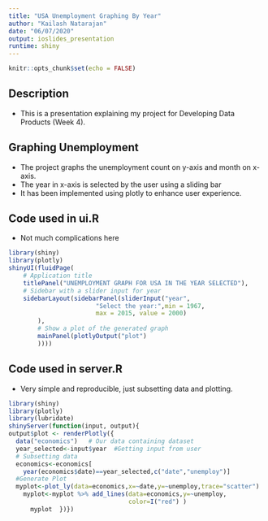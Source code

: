 ```yaml
---
title: "USA Unemployment Graphing By Year"
author: "Kailash Natarajan"
date: "06/07/2020"
output: ioslides_presentation
runtime: shiny
---
```


```r
knitr::opts_chunk$set(echo = FALSE)
```
## Description
- This is a presentation explaining my project for Developing Data Products (Week 4).

## Graphing Unemployment

- The project graphs the unemployment count on y-axis and month on x-axis. 
- The year in x-axis is selected by the user using a sliding bar
- It has been implemented using plotly to enhance user experience.

## Code used in ui.R
- Not much complications here
```r
library(shiny)
library(plotly)
shinyUI(fluidPage(
    # Application title
    titlePanel("UNEMPLOYMENT GRAPH FOR USA IN THE YEAR SELECTED"),
    # Sidebar with a slider input for year
    sidebarLayout(sidebarPanel(sliderInput("year",
                        "Select the year:",min = 1967,
                        max = 2015, value = 2000)
        ),
        # Show a plot of the generated graph
        mainPanel(plotlyOutput("plot")
        ))))
```

## Code used in server.R
- Very simple and reproducible, just subsetting data and plotting.
```r
library(shiny)
library(plotly)
library(lubridate)
shinyServer(function(input, output){
output$plot <- renderPlotly({
  data("economics")   # Our data containing dataset
  year_selected<-input$year  #Getting input from user 
  # Subsetting data
  economics<-economics[
    year(economics$date)==year_selected,c("date","unemploy")]   
  #Generate Plot
  myplot<-plot_ly(data=economics,x=~date,y=~unemploy,trace="scatter")    
    myplot<-myplot %>% add_lines(data=economics,y=~unemploy,
                                 color=I("red") )
      myplot  })})
```